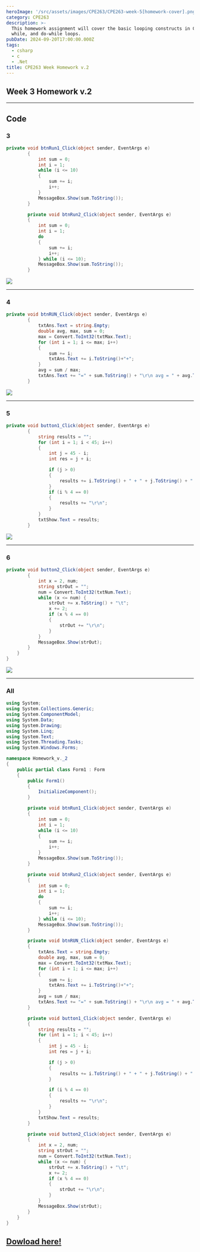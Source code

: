 ```yaml
---
heroImage: '/src/assets/images/CPE263/CPE263-week-5[homework-cover].png'
category: CPE263
description: >-
  This homework assignment will cover the basic looping constructs in C#: for,
  while, and do-while loops.
pubDate: 2024-09-20T17:00:00.000Z
tags:
  - csharp
  - c
  - .Net
title: CPE263 Week Homework v.2
---
```


## Week 3 Homework v.2

---

## Code

### 3

```csharp
private void btnRun1_Click(object sender, EventArgs e)
        {
            int sum = 0;
            int i = 1;
            while (i <= 10)
            {
                sum += i;
                i++;
            }
            MessageBox.Show(sum.ToString());
        }

        private void btnRun2_Click(object sender, EventArgs e)
        {
            int sum = 0;
            int i = 1;
            do
            {
                sum += i;
                i++;
            } while (i <= 10);
            MessageBox.Show(sum.ToString());
        }

```

![](/src/assets/images/CPE263/CPE263-week-5[homework-cover].png)

---

### 4

```csharp
private void btnRUN_Click(object sender, EventArgs e)
        {
            txtAns.Text = string.Empty;
            double avg, max, sum = 0;
            max = Convert.ToInt32(txtMax.Text);
            for (int i = 1; i <= max; i++)
            {
                sum += i;
                txtAns.Text += i.ToString()+"+";
            }
            avg = sum / max;
            txtAns.Text += "=" + sum.ToString() + "\r\n avg = " + avg.ToString();
        }

```

![](/src/assets/images/CPE263/CPE263-week-5[homework-4].png)

---

### 5

```csharp
private void button1_Click(object sender, EventArgs e)
        {
            string results = "";
            for (int i = 1; i < 45; i++)
            {
                int j = 45 - i;
                int res = j + i;

                if (j > 0)
                {
                    results += i.ToString() + " + " + j.ToString() + " = " + res.ToString() + "\t\t";
                }
                if (i % 4 == 0)
                {
                    results += "\r\n";
                }
            }
            txtShow.Text = results;
        }

```

![](/src/assets/images/CPE263/CPE263-week-5[homework-5].png)

---

### 6

```csharp
private void button2_Click(object sender, EventArgs e)
        {
            int x = 2, num;
            string strOut = "";
            num = Convert.ToInt32(txtNum.Text);
            while (x <= num) {
                strOut += x.ToString() + "\t";
                x += 2;
                if (x % 4 == 0)
                {
                    strOut += "\r\n";
                }
            }
            MessageBox.Show(strOut);
        }
    }
}

```

![](/src/assets/images/CPE263/CPE263-week-5[homework-6].png)

---

### All

```csharp
using System;
using System.Collections.Generic;
using System.ComponentModel;
using System.Data;
using System.Drawing;
using System.Linq;
using System.Text;
using System.Threading.Tasks;
using System.Windows.Forms;

namespace Homework_v._2
{
    public partial class Form1 : Form
    {
        public Form1()
        {
            InitializeComponent();
        }

        private void btnRun1_Click(object sender, EventArgs e)
        {
            int sum = 0;
            int i = 1;
            while (i <= 10)
            {
                sum += i;
                i++;
            }
            MessageBox.Show(sum.ToString());
        }

        private void btnRun2_Click(object sender, EventArgs e)
        {
            int sum = 0;
            int i = 1;
            do
            {
                sum += i;
                i++;
            } while (i <= 10);
            MessageBox.Show(sum.ToString());
        }

        private void btnRUN_Click(object sender, EventArgs e)
        {
            txtAns.Text = string.Empty;
            double avg, max, sum = 0;
            max = Convert.ToInt32(txtMax.Text);
            for (int i = 1; i <= max; i++)
            {
                sum += i;
                txtAns.Text += i.ToString()+"+";
            }
            avg = sum / max;
            txtAns.Text += "=" + sum.ToString() + "\r\n avg = " + avg.ToString();
        }

        private void button1_Click(object sender, EventArgs e)
        {
            string results = "";
            for (int i = 1; i < 45; i++)
            {
                int j = 45 - i;
                int res = j + i;

                if (j > 0)
                {
                    results += i.ToString() + " + " + j.ToString() + " = " + res.ToString() + "\t\t";
                }

                if (i % 4 == 0)
                {
                    results += "\r\n";
                }
            }
            txtShow.Text = results;
        }

        private void button2_Click(object sender, EventArgs e)
        {
            int x = 2, num;
            string strOut = "";
            num = Convert.ToInt32(txtNum.Text);
            while (x <= num) {
                strOut += x.ToString() + "\t";
                x += 2;
                if (x % 4 == 0)
                {
                    strOut += "\r\n";
                }
            }
            MessageBox.Show(strOut);
        }
    }
}

```

## [Dowload here!](https://drive.google.com/file/d/1c114wU6OsMNfPKKT6o7tcis8EbyDz3iy/view?usp=sharing)
